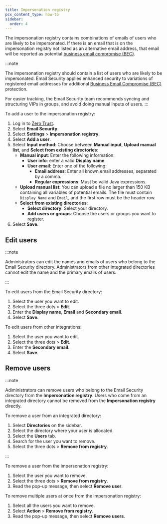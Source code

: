 ```yaml
---
title: Impersonation registry
pcx_content_type: how-to
sidebar:
  order: 4
---
```


The impersonation registry contains combinations of emails of users who are likely to be impersonated. If there is an email that is on the impersonation registry not listed as an alternative email address, that email will be reported as potential [business email compromise (BEC)](https://www.cloudflare.com/en-gb/learning/email-security/business-email-compromise-bec/).

:::note

The impersonation registry should contain a list of users who are likely to be impersonated. Email Security applies enhanced security to variations of registered email addresses for additional [Business Email Compromise (BEC)](https://www.cloudflare.com/en-gb/learning/email-security/business-email-compromise-bec/) protection.

For easier tracking, the Email Security team recommends syncing and structuring VIPs in groups, and avoid doing manual inputs of users.
:::

To add a user to the impersonation registry:

1. Log in to [Zero Trust](https://one.dash.cloudflare.com/).
2. Select **Email Security**.
3. Select **Settings** > **Impersonation registry**.
4. Select **Add a user**.
5. Select **Input method**: Choose between **Manual input**, **Upload manual list**, and **Select from existing directories**:
   - **Manual input**: Enter the following information:
       - **User info**: enter a valid **Display name**.
       - **User email**: Enter one of the following:
         - **Email address**: Enter all known email addresses, separated by a comma.
         - **Regular expressions**: Must be valid Java expressions.
   - **Upload manual list**: You can upload a file no larger than 150 KB containing all variables of potential emails. The file must contain `Display_Name` and `Email`, and the first row must be the header row.
   - **Select from existing directories**:
       - **Select directory**: Select your directory.
       - **Add users or groups**: Choose the users or groups you want to register.
6. Select **Save**.

## Edit users

:::note

Administrators can edit the names and emails of users who belong to the Email Security directory. Administrators from other integrated directories cannot edit the name and the primary emails of users.

:::

To edit users from the Email Security directory:

1. Select the user you want to edit.
2. Select the three dots > **Edit**.
3. Enter the **Display name**, **Email** and **Secondary email**.
4. Select **Save**.

To edit users from other integrations:

1. Select the user you want to edit.
2. Select the three dots > **Edit**.
3. Enter the **Secondary email**.
4. Select **Save**.

## Remove users

:::note

Adiministrators can remove users who belong to the Email Security directory from the **Impersonation registry**. Users who come from an integrated directory cannot be removed from the **Impersonation registry** directly.

To remove a user from an integrated directory:

1. Select **Directories** on the sidebar.
2. Select the directory where your user is allocated.
3. Select the **Users** tab.
4. Search for the user you want to remove.
5. Select the three dots > **Remove from registry**.

:::

To remove a user from the impersonation registry:

1. Select the user you want to remove.
2. Select the three dots > **Remove from registry**.
3. Read the pop-up message, then select **Remove user**.

To remove multiple users at once from the impersonation registry:

1. Select all the users you want to remove.
2. Select **Action** > **Remove from registry**.
3. Read the pop-up message, then select **Remove users**.